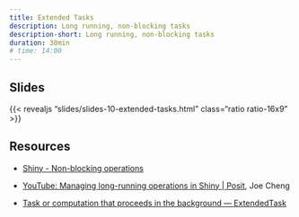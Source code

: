 ```yaml
---
title: Extended Tasks
description: Long running, non-blocking tasks
description-short: Long running, non-blocking tasks
duration: 30min
# time: 14:00
---
```


## Slides

{{< revealjs "slides/slides-10-extended-tasks.html" class="ratio ratio-16x9" >}}

## Resources

* [Shiny - Non-blocking operations](https://shiny.posit.co/r/articles/improve/nonblocking/)

* [YouTube: Managing long-running operations in Shiny | Posit](https://www.youtube.com/watch?v=GhX0PcEm3CY), Joe Cheng

* [Task or computation that proceeds in the background — ExtendedTask](https://shiny.posit.co/r/reference/shiny/latest/extendedtask)
